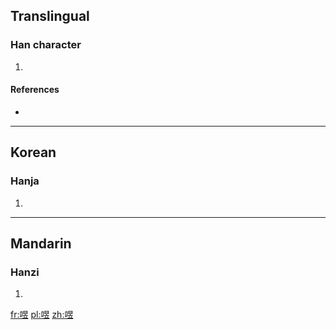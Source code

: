 ==Translingual==

===Han character===
{{Han char|rn=30|rad=口|as=09|sn=12|four=|canj=口日卜廿 (RAYT)}}

# {{defn|Han|sort=口09}}

====References====
* {{Han ref|kx=0197.240|dkj=03906|hdz=10653.140|uh=5585|ud=21893}}

----

==Korean==

===Hanja===
{{ko-hanja|hangeul=[[육]]|rv=yuk|mr=yuk}}

# {{defn|lang=ko|sort=口09}}

----

==Mandarin==

===Hanzi===
{{cmn-hanzi|pin=[[yù]] ([[yu4]])|wg=yü<sup>4</sup>}}

# {{defn|lang=cmn|sort=口09}}

[[fr:喅]]
[[pl:喅]]
[[zh:喅]]